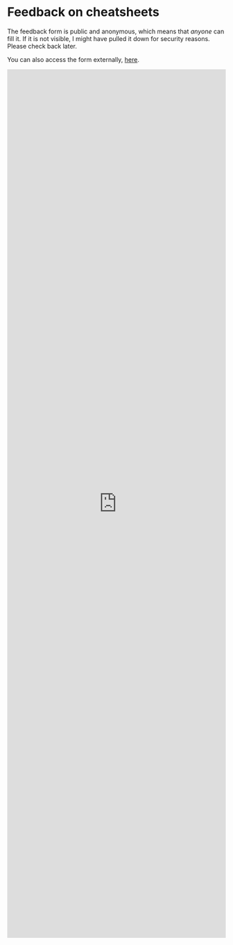 # Feedback on cheatsheets {-}

::: callout-note
The feedback form is public and anonymous, which means that *anyone* can fill it. If it is not visible, I might have pulled it down for security reasons. Please check back later.

You can also access the form externally, [here](https://forms.office.com/r/Pr6Ek91xCu).
:::



<iframe width="800" height="2000" src="https://forms.office.com/r/Pr6Ek91xCu?embed=true" frameborder="0" marginwidth="0" marginheight="0" style="border: none; max-width:100%; max-height:100vh" allowfullscreen webkitallowfullscreen mozallowfullscreen msallowfullscreen> </iframe>
